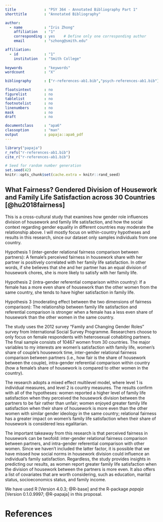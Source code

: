 ```yaml
---
title             : "PSY 364 - Annotated Bibliography Part 1"
shorttitle        : "Annotated Bibliography"

author: 
  - name          : "Iris Zhong"
    affiliation   : "1"
    corresponding : yes    # Define only one corresponding author
    email         : "szhong@smith.edu"

affiliation:
  - id            : "1"
    institution   : "Smith College"
  
keywords          : "keywords"
wordcount         : "X"

bibliography      : ["r-references-ab1.bib","psych-references-ab1.bib"]

floatsintext      : no
figurelist        : no
tablelist         : no
footnotelist      : no
linenumbers       : no
mask              : no
draft             : no

documentclass     : "apa6"
classoption       : "man"
output            : papaja::apa6_pdf
---
```


```r
library("papaja")
r_refs("r-references-ab1.bib")
cite_r("r-references-ab1.bib")
```

```r
# Seed for random number generation
set.seed(42)
knitr::opts_chunk$set(cache.extra = knitr::rand_seed)
```

## What Fairness? Gendered Division of Housework and Family Life Satisfaction across 30 Countries [@hu2018fairness]

This is a cross-cultural study that examines how gender role influences division of housework and family life satisfaction, and how the social context regarding gender equality in different countries may moderate the relationship above. I will mostly focus on within-country hypotheses and results in this research, since our dataset only samples individuals from one country.  

Hypothesis 1 (inter-gender relational fairness comparison between partners): A female's perceived fairness in housework share with her partner is positively correlated with her family life satisfaction. In other words, if she believes that she and her partner has an equal division of housework chores, she is more likely to satisfy with her family life. 

Hypothesis 2 (intra-gender referential comparison within country):  If a female has a more even share of housework than the other women from the same country, she tends to have higher satisfaction in family life. 

Hypothesis 3 (moderating effect between the two dimensions of fairness comparison): The relationship between family life satisfaction and referential comparison is stronger when a female has a less even share of housework than the other women in the same country. 

The study uses the 2012 survey "Family and Changing Gender Roles" survey from International Social Survey Programme. Researchers choose to only focus on female respondents with heterosexual cohabiting partners. The final sample consists of 10467 women from 30 countries. The major variables to my interests are women's satisfaction with family life, women's share of couple's housework time, inter-gender relational fairness comparison between partners (i.e., how fair is the share of housework between the couple),  intra-gender referential comparison within country (how a female's share of housework is compared to other women in the country). 

The research adopts a mixed effect multilevel model, where level 1 is individual measures, and level 2 is country measures. The results confirm with all of the hypotheses: women reported a higher level of family life satisfaction when they perceived the housework division between the partners to be fair rather than unfair; women enjoyed greater family life satisfaction when their share of housework is more even than the other women with similar gender ideology in the same country; relational fairness has a greater impact on women's family life satisfaction when their share of housework is considered less egalitarian. 

The important takeaway from this research is that perceived fairness in housework can be twofold: inter-gender relational fairness comparison between partners, and intra-gender referential comparison with other women. Since we haven't included the latter factor, it is possible that we have missed how social norms in housework division could influence an individual's family satisfaction. Regardless, the study provides insights in predicting our results, as women report greater family life satisfaction when the division of housework between the partners is more even. It also offers a list of covariates that are worth considering, such as education, marital status, socioeconomics status, and family income. 





We have used R [Version 4.0.3; @R-base] and the R-package *papaja* [Version 0.1.0.9997; @R-papaja] in this proposal.


\newpage

# References

\begingroup
\setlength{\parindent}{-0.5in}
\setlength{\leftskip}{0.5in}

<div id="refs" custom-style="Bibliography"></div>
\endgroup
